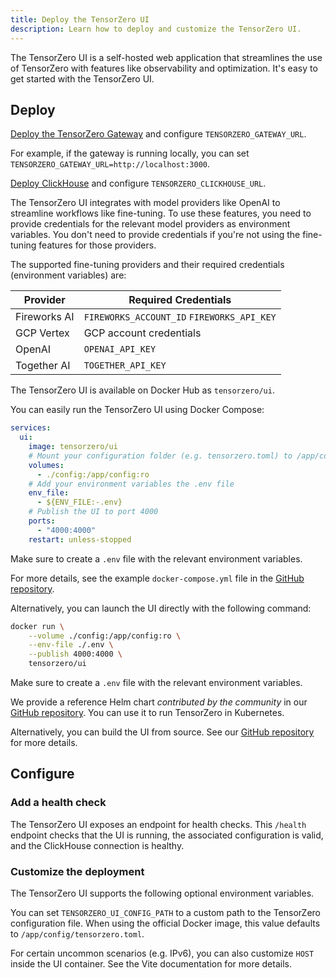 ```yaml
---
title: Deploy the TensorZero UI
description: Learn how to deploy and customize the TensorZero UI.
---
```


The TensorZero UI is a self-hosted web application that streamlines the use of TensorZero with features like observability and optimization.
It's easy to get started with the TensorZero UI.

## Deploy

<Steps>

<Step title="Configure the TensorZero Gateway">

[Deploy the TensorZero Gateway](/deployment/tensorzero-gateway/) and configure `TENSORZERO_GATEWAY_URL`.

For example, if the gateway is running locally, you can set `TENSORZERO_GATEWAY_URL=http://localhost:3000`.

</Step>

<Step title="Configure ClickHouse">

[Deploy ClickHouse](/deployment/tensorzero-gateway/) and configure `TENSORZERO_CLICKHOUSE_URL`.

</Step>
<Step title="Configure model provider credentials">

The TensorZero UI integrates with model providers like OpenAI to streamline workflows like fine-tuning.
To use these features, you need to provide credentials for the relevant model providers as environment variables.
You don't need to provide credentials if you're not using the fine-tuning features for those providers.

The supported fine-tuning providers and their required credentials (environment variables) are:

| Provider     | Required Credentials                       |
| ------------ | ------------------------------------------ |
| Fireworks AI | `FIREWORKS_ACCOUNT_ID` `FIREWORKS_API_KEY` |
| GCP Vertex   | GCP account credentials                    |
| OpenAI       | `OPENAI_API_KEY`                           |
| Together AI  | `TOGETHER_API_KEY`                         |

</Step>

<Step title="Deploy the TensorZero UI">

The TensorZero UI is available on Docker Hub as `tensorzero/ui`.

<AccordionGroup>

<Accordion title="Running with Docker Compose">

You can easily run the TensorZero UI using Docker Compose:

```yaml
services:
  ui:
    image: tensorzero/ui
    # Mount your configuration folder (e.g. tensorzero.toml) to /app/config
    volumes:
      - ./config:/app/config:ro
    # Add your environment variables the .env file
    env_file:
      - ${ENV_FILE:-.env}
    # Publish the UI to port 4000
    ports:
      - "4000:4000"
    restart: unless-stopped
```

Make sure to create a `.env` file with the relevant environment variables.

For more details, see the example `docker-compose.yml` file in the [GitHub repository](https://github.com/tensorzero/tensorzero/blob/main/ui/docker-compose.yml).

</Accordion>

<Accordion title="Running with Docker">

Alternatively, you can launch the UI directly with the following command:

```bash
docker run \
    --volume ./config:/app/config:ro \
    --env-file ./.env \
    --publish 4000:4000 \
    tensorzero/ui
```

Make sure to create a `.env` file with the relevant environment variables.

</Accordion>

<Accordion title="Running with Kubernetes (k8s) and Helm">

We provide a reference Helm chart _contributed by the community_ in our [GitHub repository](https://github.com/tensorzero/tensorzero/tree/main/examples/production-deployment-k8s-helm).
You can use it to run TensorZero in Kubernetes.

</Accordion>

<Accordion title="Building from source">

Alternatively, you can build the UI from source.
See our [GitHub repository](https://github.com/tensorzero/tensorzero/blob/main/ui/) for more details.

</Accordion>

</AccordionGroup>

</Step>

</Steps>

## Configure

### Add a health check

The TensorZero UI exposes an endpoint for health checks.
This `/health` endpoint checks that the UI is running, the associated configuration is valid, and the ClickHouse connection is healthy.

### Customize the deployment

The TensorZero UI supports the following optional environment variables.

You can set `TENSORZERO_UI_CONFIG_PATH` to a custom path to the TensorZero configuration file.
When using the official Docker image, this value defaults to `/app/config/tensorzero.toml`.

For certain uncommon scenarios (e.g. IPv6), you can also customize `HOST` inside the UI container.
See the Vite documentation for more details.
